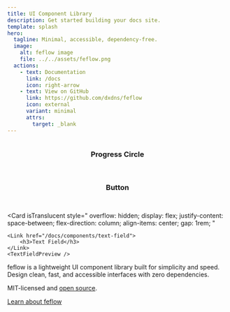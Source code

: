 ```yaml
---
title: UI Component Library
description: Get started building your docs site.
template: splash
hero:
  tagline: Minimal, accessible, dependency-free.
  image:
    alt: feflow image
    file: ../../assets/feflow.png
  actions:
    - text: Documentation
      link: /docs
      icon: right-arrow
    - text: View on GitHub
      link: https://github.com/dxdns/feflow
      icon: external
      variant: minimal
      attrs:
        target: _blank
---
```



<CardGrid stagger>
	<Card
    isTranslucent
    style="
    display: flex;
    justify-content: center;
    flex-direction: column;
    align-items: center;
    gap: 1rem;
    "
    >
    <Link href="/docs/components/progress-circle">
      <h3>Progress Circle</h3>
    </Link>
    <ProgressCirclePreview client:load />
	</Card>
	<Card
    isTranslucent
    style="
    display: flex;
    justify-content: center;
    flex-direction: column;
    align-items: center;
    gap: 1rem;
    "
    >
      <Link href="/docs/components/button">
        <h3>Button</h3>
      </Link>
      <ButtonPreview client:load />
	</Card>

<Card
	isTranslucent
	style="
    overflow: hidden;
    display: flex;
    justify-content: space-between;
    flex-direction: column;
    align-items: center;
    gap: 1rem;
    "
>
	<Link href="/docs/components/text-field">
		<h3>Text Field</h3>
	</Link>
	<TextFieldPreview />
</Card>

  <div>
    <LinkCard title="All components" href="/docs/components" />
    <LinkCard title="Explore templates" href="/docs/getting-started/templates"  />
  </div>
</CardGrid>

<About>
  feflow is a lightweight UI component library built for simplicity and speed.
  Design clean, fast, and accessible interfaces with zero dependencies.

  MIT-licensed and [open source](https://github.com/dxdns/feflow).

  [Learn about feflow](/docs)

</About>
